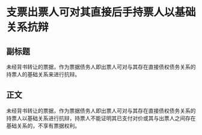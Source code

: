 # 支票出票人可对其直接后手持票人以基础关系抗辩
## 副标题
未经背书转让的票据，作为票据债务人即出票人可对与其存在直接债权债务关系的持票人的基础关系来进行抗辩。
## 正文
未经背书转让的票据，作为票据债务人即出票人可对与其存在直接债权债务关系的持票人以基础关系进行抗辩，持票人不能证明其已支付对价或其与出票人之间存在基础关系的，不享有票据权利。